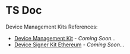 # TS Doc

Device Management Kits References:

- [Device Management Kit]() - _Coming Soon..._
- [Device Signer Kit Ethereum]() - _Coming Soon..._
